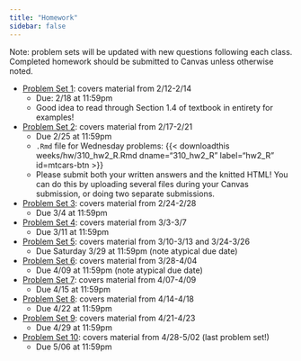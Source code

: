```yaml
---
title: "Homework"
sidebar: false
---
```


Note: problem sets will be updated with new questions following each class. Completed homework should be submitted to Canvas unless otherwise noted.

-   [Problem Set 1](weeks/hw/310_hw1.pdf): covers material from 2/12-2/14
    -   Due: 2/18 at 11:59pm
    -   Good idea to read through Section 1.4 of textbook in entirety for examples!
-   [Problem Set 2](weeks/hw/310_hw2.pdf): covers material from 2/17-2/21
    -   Due 2/25 at 11:59pm
    -   `.Rmd` file for Wednesday problems: {{< downloadthis weeks/hw/310_hw2_R.Rmd dname="310_hw2_R" label="hw2_R" id=mtcars-btn >}}
    -   Please submit both your written answers and the knitted HTML! You can do this by uploading several files during your Canvas submission, or doing two separate submissions.
-   [Problem Set 3](weeks/hw/310_hw3.pdf): covers material from 2/24-2/28
    -   Due 3/4 at 11:59pm
-   [Problem Set 4](weeks/hw/310_hw4.pdf): covers material from 3/3-3/7
    -   Due 3/11 at 11:59pm
-   [Problem Set 5](weeks/hw/310_hw5.pdf): covers material from 3/10-3/13 and 3/24-3/26
    -   Due Saturday 3/29 at 11:59pm (note atypical due date)
-   [Problem Set 6](weeks/hw/310_hw6.pdf): covers material from 3/28-4/04
    -   Due 4/09 at 11:59pm (note atypical due date)
-   [Problem Set 7](weeks/hw/310_hw7.pdf): covers material from 4/07-4/09
    -   Due 4/15 at 11:59pm
-   [Problem Set 8](weeks/hw/310_hw8.pdf): covers material from 4/14-4/18
    -   Due 4/22 at 11:59pm
-   [Problem Set 9](weeks/hw/310_hw9.pdf): covers material from 4/21-4/23
    -   Due 4/29 at 11:59pm
-   [Problem Set 10](weeks/hw/310_hw10.pdf): covers material from 4/28-5/02 (last problem set!)
    -   Due 5/06 at 11:59pm

